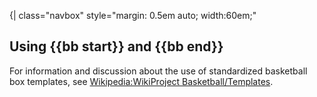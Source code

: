 <includeonly>{| class="navbox" style="margin: 0.5em auto; width:60em;"</includeonly><noinclude>
== Using <nowiki>{{bb start}}</nowiki> and <nowiki>{{bb end}}</nowiki> ==
For information and discussion about the use of standardized basketball box templates, see [[Wikipedia:WikiProject Basketball/Templates]].

[[Category:Basketball navigational boxes (standardized)| ]]</noinclude>